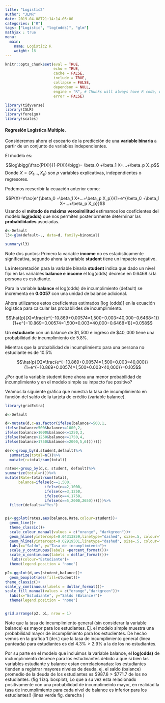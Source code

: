 ```yaml
---
title: "Logistic2"
author: "JLMR"
date: 2019-04-08T21:14:14-05:00
categories: ["R"]
tags: ["Logistic", "log(odds)", "glm"]
mathjax : true
menu:
  main:
    name: Logistic2 R
    weight: 16
---
```



```r
knitr::opts_chunk$set(eval = TRUE, 
                      echo = TRUE, 
                      cache = FALSE,
                      include = TRUE,
                      collapse = FALSE,
                      dependson = NULL,
                      engine = "R", # Chunks will always have R code, unless noted
                      error = FALSE)   


```



```r
library(tidyverse)
library(ISLR)
library(foreign)
library(scales)
```


#### Regresión Logistica Multiple.

Consideremos ahora el esceario de la predicción de una **variable binaria** a partir de un conjunto de variables independientes.


El modelo es:



$$log\bigg(\frac{P(X)}{1-P(X)}\bigg)= \beta_0 +\beta_1 X+...+\beta_p X_p$$
Donde $X=(X_1...,X_p)$ son *p* variables explicativas, independientes o regresores.

Podemos reescribir la ecuación anterior como:


$$P(X)=\frac{e^{\beta_0 +\beta_1 X+...+\beta_p X_p}}{1+e^{\beta_0 +\beta_1 X+...+\beta_p X_p}}$$
Usando el **método de máxima verosimilitud** estimamos los coeficientes del modelo **log(odds)** que nos permiten posteriormente determinar las **probabilidades** asociadas.



```r
d<-Default
l3<-glm(default~., data=d, family=binomial)

summary(l3)
```

Note dos puntos: Primero la variable **income** no es estadísticamente significativa, segundo ahora la variable **student** tiene un impacto negativo.

La interpretación para la variable binaria **student** indica que dado un nivel fijo en las variables **balance e income** el log(odds) decrece en $0.6468$ si la persona es estudiante.

Para la variable **balance** el log(odds) de incumplimiento (default) se incrementa en  **0.0057** con una unidad de balance adicional.

Ahora utilizamos estos coeficientes estimados [log (odds)] en la ecuación logistica para calcular las probabilides de incumplimiento. 

$$\hat{p}(X)=\frac{e^{−10.869+0.00574×1,500+0.003×40,000−0.6468×1}}
{1+e^{−10.869+0.00574×1,500+0.003×40,000−0.6468×1}}=0.058$$

Un **estudiante** con un balance de $\$1,500$ e ingreso de $\$40,000$ tiene una probabilidad de incumplimiento de $5.8\%$. 

Mientras que la probabilidad de incumplimiento para una persona no estudiante es de $10.5\%$ 

$$\hat{p}(X)=\frac{e^{−10.869+0.00574×1,500+0.003×40,000}}
{1+e^{−10.869+0.00574×1,500+0.003×40,000}}=0.105$$


¿Por qué la variable student tiene ahora una menor probabilidad de incumplimiento y en el modelo simple su impacto fue positivo?

Veámos la siguiente gráfica que muestra la tasa de incumplimiento en función del saldo de la tarjeta de crédito (variable balance). 


```r

library(gridExtra)

d<-Default

d<-mutate(d,c=as.factor(ifelse(balance<=500,1,
ifelse(balance>500&balance<=1000,2,
ifelse(balance>1000&balance<=1250,3,
ifelse(balance>1250&balance<=1750,4,
ifelse(balance>1750&balance<=2000,5,6)))))))

der<-group_by(d,student,default)%>%
  summarize(total=n())%>%
  mutate(r=total/sum(total))

rates<-group_by(d,c, student, default)%>%
summarize(total=n())%>%
mutate(Rate=total/sum(total), 
      balance=ifelse(c==1,500,
                  ifelse(c==2,1000,
                  ifelse(c==3,1250, 
                  ifelse(c==4,1750,
                  ifelse(c==5,2000,2650))))))%>%
  filter(default=="Yes")


p1<-ggplot(rates,aes(balance,Rate,colour=student))+
  geom_line()+
  theme_classic()+
  scale_colour_manual(values = c("orange", "darkgreen"))+
  geom_hline(yintercept=0.04313859,linetype="dashed", size=.5, colour="darkgreen")+
  geom_hline(yintercept=0.02919501,linetype="dashed", size=.5, colour="orange")+
  labs(x="Saldo", y="Tasa de incumplimiento")+
  scale_y_continuous(labels =percent_format())+
  scale_x_continuous(labels = dollar_format())+
   labs(colour="Estudiante")+
  theme(legend.position = "none")

p2<-ggplot(d,aes(student,balance))+
  geom_boxplot(aes(fill=student))+
theme_classic()+
scale_y_continuous(labels = dollar_format())+
scale_fill_manual(values = c("orange","darkgreen"))+
  labs(x="Estudiante", y="Saldo (Balance)")+
  theme(legend.position = "none")


grid.arrange(p2, p1, nrow = 1)


```


Note que la tasa de incumplimiento general (sin considerar la variable balance) es mayor para los estudiantes. Ej. el modelo simple muestra una probabilidad mayor de incumplimiento para los estudientes. De hecho vemos en la grafica 1 (der.) que la tasa de incumplimiento general (linea punteada) para estudiantes es del $4.3\%>2.9\%$ a la de los no estudiantes.

Por su parte en el modelo que incluimos la variable balance, el **log(odds)** de inclumplimiento decrece para los estudinantes debido a que  si bien las variables estudiante y balance estan correlacionadas: los estudiantes tienden a registrar mayores niveles de deuda, ej. el saldo (balance) promedio de la deuda de los estudiantes es $\$987.8 > \$771.7$ de los no estudiantes.  (fig 1 izq. boxplot), Lo que a su vez esta relacionado positivamente con una probabilidad de incumplimeinto mayor, en realidad la tasa de incumplimiento para cada nivel de balance es inferior para los estudiantes!!  (linea verde  fig. derecha )

 

 


